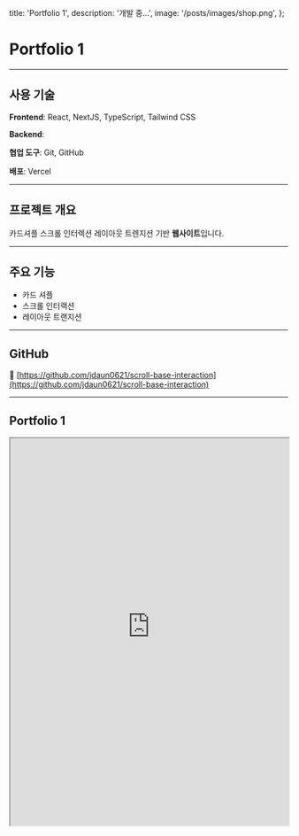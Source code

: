   title: 'Portfolio 1',
  description: '개발 중...',
  image: '/posts/images/shop.png',
};

# Portfolio 1

<hr className='my-8 border-gray-300' />

## 사용 기술

**Frontend**: React, NextJS, TypeScript, Tailwind CSS

**Backend**:

**협업 도구**: Git, GitHub

**배포**: Vercel

<hr className='my-8 border-gray-300' />

## 프로젝트 개요

카드셔플 스크롤 인터렉션 레이아웃 트렌지션 기반 **웹사이트**입니다.

<hr className='my-8 border-gray-300' />

## 주요 기능

- 카드 셔플
- 스크롤 인터랙션
- 레이아웃 트랜지션

<hr className='my-8 border-gray-300' />

## GitHub

🔗 [https://github.com/jdaun0621/scroll-base-interaction](https://github.com/jdaun0621/scroll-base-interaction)

<hr className='my-8 border-gray-300' />

## Portfolio 1

<iframe
  src='https://scroll-base-interaction.vercel.app/'
  width='100%'
  height='700'
  style={{ border: '1px solid #ccc', borderRadius: '8px' }}
  title='TechPicks Demo'
/>
